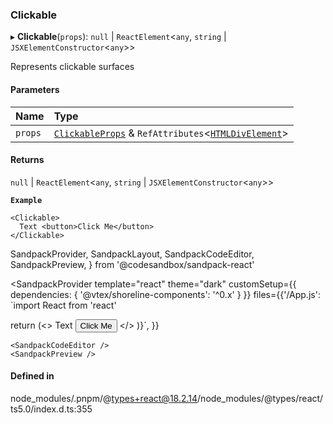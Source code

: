 ### Clickable

▸ **Clickable**(`props`): `null` \| `ReactElement`\<`any`, `string` \| `JSXElementConstructor`\<`any`\>\>

Represents clickable surfaces

#### Parameters

| Name    | Type                                                                                                                            |
| :------ | :------------------------------------------------------------------------------------------------------------------------------ |
| `props` | [`ClickableProps`](props.md) & `RefAttributes`\<[`HTMLDivElement`](https://developer.mozilla.org/docs/Web/API/HTMLDivElement)\> |

#### Returns

`null` \| `ReactElement`\<`any`, `string` \| `JSXElementConstructor`\<`any`\>\>

**`Example`**

```tsx copy showLineNumbers filename="example.tsx"
<Clickable>
  Text <button>Click Me</button>
</Clickable>
```

SandpackProvider,
SandpackLayout,
SandpackCodeEditor,
SandpackPreview,
} from '@codesandbox/sandpack-react'

<SandpackProvider
template="react"
theme="dark"
customSetup={{ dependencies: { '@vtex/shoreline-components': '^0.x' } }}
files={{'/App.js': `import React from 'react'

return (<>
<Clickable>
Text <button>Click Me</button>
</Clickable>
</>
)}`,
}}

>   <SandpackLayout>

    <SandpackCodeEditor />
    <SandpackPreview />

  </SandpackLayout>
</SandpackProvider>

#### Defined in

node_modules/.pnpm/@types+react@18.2.14/node_modules/@types/react/ts5.0/index.d.ts:355
